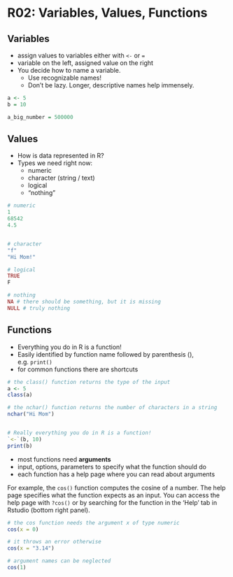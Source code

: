 # R02: Variables, Values, Functions

## Variables

* assign values to variables either with `<-` or `=`
* variable on the left, assigned value on the right
* You decide how to name a variable.
    * Use recognizable names!
    * Don't be lazy. Longer, descriptive names help immensely.

```r
a <- 5
b = 10

a_big_number = 500000
```

## Values

* How is data represented in R?
* Types we need right now:
    * numeric
    * character (string / text)
    * logical
    * "nothing"

```r
# numeric
1
68542
4.5


# character
"f"
"Hi Mom!"

# logical
TRUE
F

# nothing
NA # there should be something, but it is missing
NULL # truly nothing
```

## Functions

* Everything you do in R is a function!
* Easily identified by function name followed by parenthesis (), e.g. `print()`
* for common functions there are shortcuts


```r
# the class() function returns the type of the input
a <- 5
class(a)

# the nchar() function returns the number of characters in a string
nchar("Hi Mom")


# Really everything you do in R is a function!
`<-`(b, 10)
print(b)
```

* most functions need __arguments__
* input, options, parameters to specify what the function should do
* each function has a help page where you can read about arguments


For example, the `cos()` function computes the cosine of a number. The help page specifies what the function expects as an input. You can access the help page with `?cos()` or by searching for the function in the 'Help' tab in Rstudio (bottom right panel).

```r
# the cos function needs the argument x of type numeric
cos(x = 0)

# it throws an error otherwise
cos(x = "3.14")

# argument names can be neglected
cos(1)
```